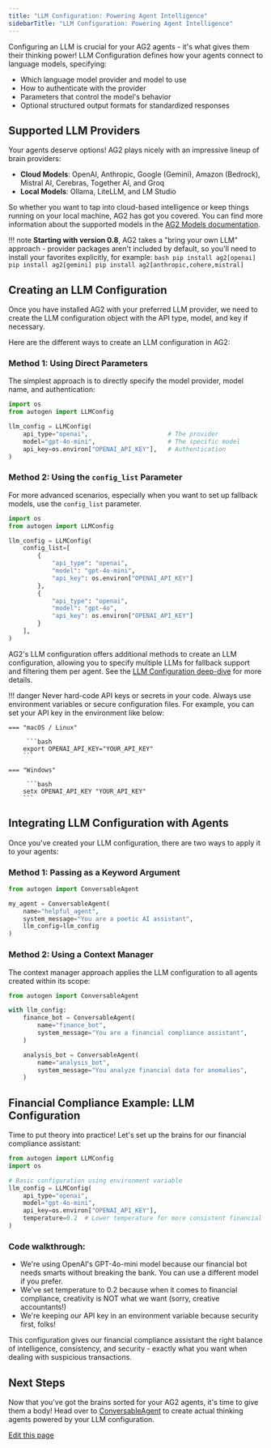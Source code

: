 ```yaml
---
title: "LLM Configuration: Powering Agent Intelligence"
sidebarTitle: "LLM Configuration: Powering Agent Intelligence"
---
```


Configuring an LLM is crucial for your AG2 agents - it's what gives them their thinking power! LLM Configuration defines how your agents connect to language models, specifying:

- Which language model provider and model to use
- How to authenticate with the provider
- Parameters that control the model's behavior
- Optional structured output formats for standardized responses

## Supported LLM Providers

Your agents deserve options! AG2 plays nicely with an impressive lineup of brain providers:

- **Cloud Models**: OpenAI, Anthropic, Google (Gemini), Amazon (Bedrock), Mistral AI, Cerebras, Together AI, and Groq
- **Local Models**: Ollama, LiteLLM, and LM Studio

So whether you want to tap into cloud-based intelligence or keep things running on your local machine, AG2 has got you covered. You can find more information about the supported models in the [AG2 Models documentation](/docs/user-guide/models/amazon-bedrock).

!!! note
    **Starting with version 0.8**, AG2 takes a "bring your own LLM" approach - provider packages aren't included by default, so you'll need to install your favorites explicitly, for example:
    ```bash
    pip install ag2[openai]
    pip install ag2[gemini]
    pip install ag2[anthropic,cohere,mistral]
    ```

## Creating an LLM Configuration

Once you have installed AG2 with your preferred LLM provider, we need to create the LLM configuration object with the API type, model, and key if necessary.

Here are the different ways to create an LLM configuration in AG2:

### Method 1: Using Direct Parameters

The simplest approach is to directly specify the model provider, model name, and authentication:

```python hl_lines="4-8"
import os
from autogen import LLMConfig

llm_config = LLMConfig(
    api_type="openai",                      # The provider
    model="gpt-4o-mini",                    # The specific model
    api_key=os.environ["OPENAI_API_KEY"],   # Authentication
)
```

### Method 2: Using the `config_list` Parameter

For more advanced scenarios, especially when you want to set up fallback models, use the `config_list` parameter.

```python hl_lines="4-17"
import os
from autogen import LLMConfig

llm_config = LLMConfig(
    config_list=[
        {
            "api_type": "openai",
            "model": "gpt-4o-mini",
            "api_key": os.environ["OPENAI_API_KEY"]
        },
        {
            "api_type": "openai",
            "model": "gpt-4o",
            "api_key": os.environ["OPENAI_API_KEY"]
        }
    ],
)
```

AG2's LLM configuration offers additional methods to create an LLM configuration, allowing you to specify multiple LLMs for fallback support and filtering them per agent. See the [LLM Configuration deep-dive](/docs/user-guide/advanced-concepts/llm-configuration-deep-dive) for more details.

!!! danger
    Never hard-code API keys or secrets in your code. Always use environment variables or secure configuration files. For example, you can set your API key in the environment like below:

    === "macOS / Linux"

         ```bash
        export OPENAI_API_KEY="YOUR_API_KEY"
        ```

    === "Windows"

         ```bash
        setx OPENAI_API_KEY "YOUR_API_KEY"
        ```

## Integrating LLM Configuration with Agents

Once you've created your LLM configuration, there are two ways to apply it to your agents:

### Method 1: Passing as a Keyword Argument

```python hl_lines="6"
from autogen import ConversableAgent

my_agent = ConversableAgent(
    name="helpful_agent",
    system_message="You are a poetic AI assistant",
    llm_config=llm_config
)
```

### Method 2: Using a Context Manager

The context manager approach applies the LLM configuration to all agents created within its scope:

```python hl_lines="3-12"
from autogen import ConversableAgent

with llm_config:
    finance_bot = ConversableAgent(
        name="finance_bot",
        system_message="You are a financial compliance assistant",
    )

    analysis_bot = ConversableAgent(
        name="analysis_bot",
        system_message="You analyze financial data for anomalies",
    )
```

## Financial Compliance Example: LLM Configuration

Time to put theory into practice! Let's set up the brains for our financial compliance assistant:

```python
from autogen import LLMConfig
import os

# Basic configuration using environment variable
llm_config = LLMConfig(
    api_type="openai",
    model="gpt-4o-mini",
    api_key=os.environ["OPENAI_API_KEY"],
    temperature=0.2  # Lower temperature for more consistent financial analysis
)
```

### Code walkthrough:

- We're using OpenAI's GPT-4o-mini model because our financial bot needs smarts without breaking the bank. You can use a different model if you prefer.
- We've set temperature to 0.2 because when it comes to financial compliance, creativity is NOT what we want (sorry, creative accountants!)
- We're keeping our API key in an environment variable because security first, folks!

This configuration gives our financial compliance assistant the right balance of intelligence, consistency, and security - exactly what you want when dealing with suspicious transactions.

## Next Steps

Now that you've got the brains sorted for your AG2 agents, it's time to give them a body! Head over to [ConversableAgent](/docs/user-guide/basic-concepts/conversable-agent) to create actual thinking agents powered by your LLM configuration.

<div className="edit-url-container">
    <a className="edit-url" href="https://github.com/ag2ai/ag2/edit/main/website/docs/user-guide/basic-concepts/llm-configuration/llm-configuration.mdx" target='_blank'><Icon icon="pen" iconType="solid" size="13px"/> Edit this page</a>
</div>
